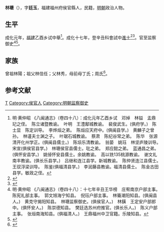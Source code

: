 {{Otheruses|other=名为林廷玉的其他人物|林廷玉}}
{{明清人物信息框
| 姓名 = 林瑭
| 原名 =
| 圖片名稱= 
| 圖片大小 =
| 圖片說明 = 
| 最高職務 =监察御史
| 國家 = 大明 
| 爵位 =
| 籍貫 = 福建福州府侯官縣
| 族裔 = 
| 字號 = 
| 諡號 =
| 出生日期 = 生年不詳
| 出生地點 = <!---福建福州府侯官縣--->
| 逝世日期 = 卒年不詳 
| 逝世地點 =
| 墓葬 =
| 配偶 = 
| 親屬 = 
| 出身 =
* 成化十七年辛丑科進士
| 經歷 =
| 著作 =  
}}
'''林瑭'''（{{bd|？||？|catIdx=}}），字'''廷玉'''，福建福州府侯官縣人，民籍，[[明朝|明朝]]政治人物。

== 生平 ==
成化元年，[[福建|福建]]乙酉乡试中舉<ref>明·黄仲昭 《八闽通志》（卷四十八）：成化元年乙酉乡试　邓焯　林镒　孟鼎玘之侄。　陈立诸暨教谕。　叶明　王澧鄅城教谕。　裴俊武生。(俱府学。)　陈士显　陈定训导。　李烨烜之弟。　陈烜应天府中。(俱闽县学。)　黄麟子之曾孙。　林谨夫士渊之子。　叶琚石城教谕。　蔡肃　陈纪谷常之弟。　陈华　张源清开化州学正。(俱闽县儒士。)　陈埙乐清教谕。　翁晏　姚珏　林坚庐陵训导。　宋宣(俱侯官县学。)　林瑭侯官县儒士。玭之弟。　郑应懿之弟。　蓝通昌之弟。(俱怀安县学。)　姚倬怀安县儒士。余姚教谕。　高以铣135桃源教谕。　谢文礼南丰教谕。(俱长乐县学。)　吕继和连江县学。新城教谕。　陈仲贤连江县儒士。　王驭浮梁训导。　陈鉴(俱福清县学。)　李润藤县教谕。福清县儒士。　陈金古田县学。敏政之侄。</ref>。成化十七年，登辛丑科會試中[[進士|進士]]<ref>{{Cite book|title=《[[皇明贡举考|皇明贡举考]]》卷五|last=（明）[[张朝瑞|张朝瑞]]|first=|publisher=《续修四库全书》史部第828册|year=|isbn=|location=|pages=}}</ref><ref>{{Cite book|title=贡举志五种 上|last=鲁小俊，江俊伟著|first=|publisher=武汉：武汉大学出版社|year=2009|isbn=978-7-307-07043-1|location=|pages=254-256}}</ref>。官至监察御史<ref>明·黄仲昭 《八闽通志》（卷四十八）：十七年辛丑王华榜　庄宥南京户部主事。　陈宪礼部主事。　郭文旭海宁知县。　倪珏户部主事。　林籥潮阳知县。(俱闽县人。)　黄克守揭阳知县。　林瑭监察御史。(俱侯官人。)　林鐄　王定安户部郎中。(俱怀安人。)　陈崇德知县。　樊廷选苏州府推官。(俱长乐人。)　陈义户部主事。　张烜南海知县。(俱福清人。)　王鼎福州中卫官籍。乐陵知县。</ref><ref>{{cite web|title=《福州府志（清·乾隆）》选举四|url=http://www.fzdqw.com/ShowText.asp?ToBook=1411&index=96&|publisher=福州地情网|accessdate=2014-05-04|deadurl=yes|archiveurl=https://web.archive.org/web/20140504191714/http://www.fzdqw.com/ShowText.asp?ToBook=1411&index=96&|archivedate=2014-05-04}}</ref>。

== 家族 ==
曾祖林陽；祖父林信任；父林秀，母前母丁氏；周氏<ref>{{Cite book|title=天一阁藏明代科举录选刊 登科录 点校本|last=龚延明主编|first=|publisher=宁波出版社|year=2016|isbn=978-7-5526-2320-8|location=宁波|pages=|quote=《天一閣藏明代科舉錄選刊.登科錄》之《成化十七年進士登科錄》}}</ref>。

==参考文献==
{{reflist}}

{{成化十七年辛丑科殿試金榜}}

{{Authority control}}

{{DEFAULTSORT:Lin林}}
[[Category:林姓|T]]
[[Category:侯官人|Category:侯官人]]
[[Category:明朝监察御史|Category:明朝监察御史]]
